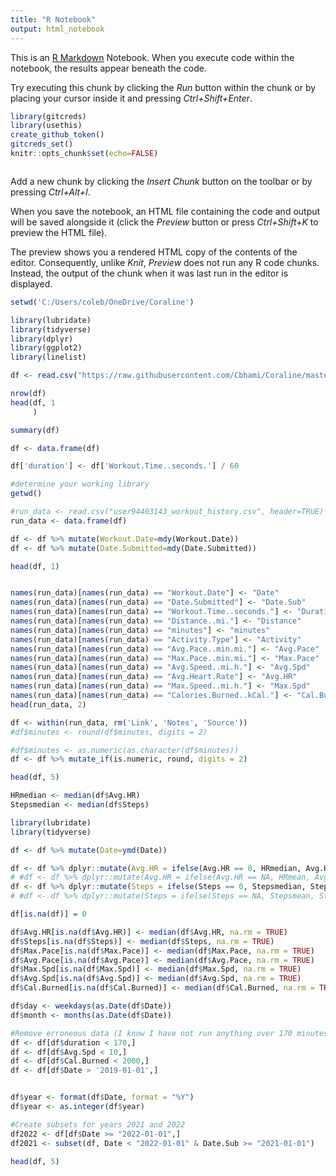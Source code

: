 ---
title: "R Notebook"
output: html_notebook
---

This is an [R Markdown](http://rmarkdown.rstudio.com) Notebook. When you execute code within the notebook, the results appear beneath the code. 

Try executing this chunk by clicking the *Run* button within the chunk or by placing your cursor inside it and pressing *Ctrl+Shift+Enter*. 

```{r setup, include=FALSE}
library(gitcreds)
library(usethis)
create_github_token()
gitcreds_set()
knitr::opts_chunk$set(echo=FALSE)
```

```{r}

```



Add a new chunk by clicking the *Insert Chunk* button on the toolbar or by pressing *Ctrl+Alt+I*.

When you save the notebook, an HTML file containing the code and output will be saved alongside it (click the *Preview* button or press *Ctrl+Shift+K* to preview the HTML file).

The preview shows you a rendered HTML copy of the contents of the editor. Consequently, unlike *Knit*, *Preview* does not run any R code chunks. Instead, the output of the chunk when it was last run in the editor is displayed.



```{r}
setwd('C:/Users/coleb/OneDrive/Coraline')


```


```{r}

library(lubridate)
library(tidyverse)
library(dplyr)
library(ggplot2)
library(linelist)

df <- read.csv("https://raw.githubusercontent.com/Cbhami/Coraline/master/Resources/csv%20data/user94403143_workout_history.csv", header=TRUE)

nrow(df)
head(df, 1
     )

summary(df)

df <- data.frame(df)

df['duration'] <- df['Workout.Time..seconds.'] / 60

#determine your working library
getwd()

#run_data <- read.csv("user94403143_workout_history.csv", header=TRUE)
run_data <- data.frame(df)

df <- df %>% mutate(Workout.Date=mdy(Workout.Date))
df <- df %>% mutate(Date.Submitted=mdy(Date.Submitted))

head(df, 1)


names(run_data)[names(run_data) == "Workout.Date"] <- "Date"
names(run_data)[names(run_data) == "Date.Submitted"] <- "Date.Sub"
names(run_data)[names(run_data) == "Workout.Time..seconds."] <- "Duration"
names(run_data)[names(run_data) == "Distance..mi."] <- "Distance"
names(run_data)[names(run_data) == "minutes"] <- "minutes"
names(run_data)[names(run_data) == "Activity.Type"] <- "Activity"
names(run_data)[names(run_data) == "Avg.Pace..min.mi."] <- "Avg.Pace"
names(run_data)[names(run_data) == "Max.Pace..min.mi."] <- "Max.Pace"
names(run_data)[names(run_data) == "Avg.Speed..mi.h."] <- "Avg.Spd"
names(run_data)[names(run_data) == "Avg.Heart.Rate"] <- "Avg.HR"
names(run_data)[names(run_data) == "Max.Speed..mi.h."] <- "Max.Spd"
names(run_data)[names(run_data) == "Calories.Burned..kCal."] <- "Cal.Burned"
head(run_data, 2)

df <- within(run_data, rm('Link', 'Notes', 'Source'))
#df$minutes <- round(df$minutes, digits = 2)

#df$minutes <- as.numeric(as.character(df$minutes))
df <- df %>% mutate_if(is.numeric, round, digits = 2)

head(df, 5)

```

```{r}

HRmedian <- median(df$Avg.HR)
Stepsmedian <- median(df$Steps)

library(lubridate)
library(tidyverse)

df <- df %>% mutate(Date=ymd(Date))

df <- df %>% dplyr::mutate(Avg.HR = ifelse(Avg.HR == 0, HRmedian, Avg.HR))
# #df <- df %>% dplyr::mutate(Avg.HR = ifelse(Avg.HR == NA, HRmean, Avg.HR))
df <- df %>% dplyr::mutate(Steps = ifelse(Steps == 0, Stepsmedian, Steps))
# #df <- df %>% dplyr::mutate(Steps = ifelse(Steps == NA, Stepsmean, Steps))

df[is.na(df)] = 0

df$Avg.HR[is.na(df$Avg.HR)] <- median(df$Avg.HR, na.rm = TRUE)
df$Steps[is.na(df$Steps)] <- median(df$Steps, na.rm = TRUE)
df$Max.Pace[is.na(df$Max.Pace)] <- median(df$Max.Pace, na.rm = TRUE)
df$Avg.Pace[is.na(df$Avg.Pace)] <- median(df$Avg.Pace, na.rm = TRUE)
df$Max.Spd[is.na(df$Max.Spd)] <- median(df$Max.Spd, na.rm = TRUE)
df$Avg.Spd[is.na(df$Avg.Spd)] <- median(df$Avg.Spd, na.rm = TRUE)
df$Cal.Burned[is.na(df$Cal.Burned)] <- median(df$Cal.Burned, na.rm = TRUE)

df$day <- weekdays(as.Date(df$Date))
df$month <- months(as.Date(df$Date))

#Remove erroneous data (I know I have not run anything over 170 minutes)
df <- df[df$duration < 170,]
df <- df[df$Avg.Spd < 10,]
df <- df[df$Cal.Burned < 2000,]
df <- df[df$Date > '2019-01-01',]


df$year <- format(df$Date, format = "%Y")
df$year <- as.integer(df$year)

#Create subsets for years 2021 and 2022
df2022 <- df[df$Date >= "2022-01-01",]
df2021 <- subset(df, Date < "2022-01-01" & Date.Sub >= "2021-01-01")

head(df, 5)

```

